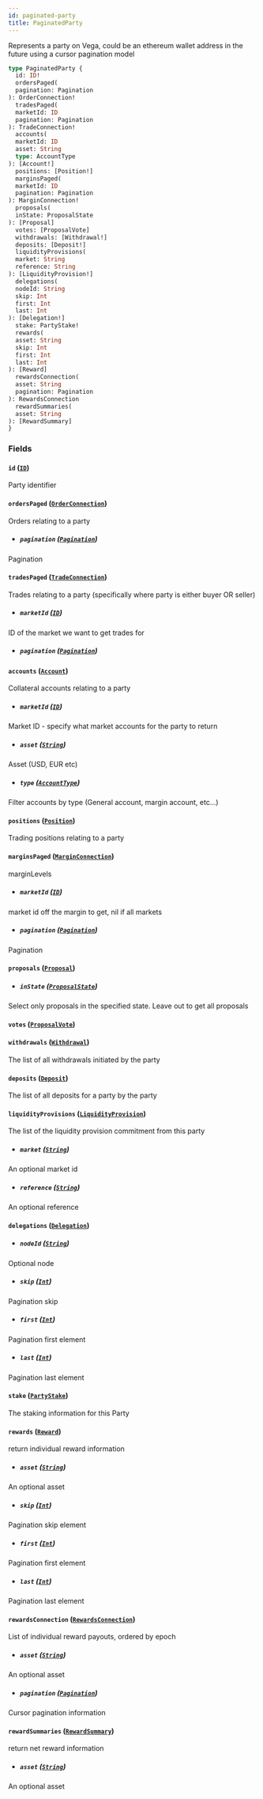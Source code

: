 ```yaml
---
id: paginated-party
title: PaginatedParty
---
```



Represents a party on Vega, could be an ethereum wallet address in the future using a cursor pagination model

```graphql
type PaginatedParty {
  id: ID!
  ordersPaged(
  pagination: Pagination
): OrderConnection!
  tradesPaged(
  marketId: ID
  pagination: Pagination
): TradeConnection!
  accounts(
  marketId: ID
  asset: String
  type: AccountType
): [Account!]
  positions: [Position!]
  marginsPaged(
  marketId: ID
  pagination: Pagination
): MarginConnection!
  proposals(
  inState: ProposalState
): [Proposal]
  votes: [ProposalVote]
  withdrawals: [Withdrawal!]
  deposits: [Deposit!]
  liquidityProvisions(
  market: String
  reference: String
): [LiquidityProvision!]
  delegations(
  nodeId: String
  skip: Int
  first: Int
  last: Int
): [Delegation!]
  stake: PartyStake!
  rewards(
  asset: String
  skip: Int
  first: Int
  last: Int
): [Reward]
  rewardsConnection(
  asset: String
  pagination: Pagination
): RewardsConnection
  rewardSummaries(
  asset: String
): [RewardSummary]
}
```


### Fields

#### `id` ([`ID`](/docs/testnet/graphql/scalars/id))

Party identifier


#### `ordersPaged` ([`OrderConnection`](/docs/testnet/graphql/objects/order-connection))

Orders relating to a party
- ##### `pagination` ([`Pagination`](/docs/testnet/graphql/inputs/pagination))

Pagination


#### `tradesPaged` ([`TradeConnection`](/docs/testnet/graphql/objects/trade-connection))

Trades relating to a party (specifically where party is either buyer OR seller)
- ##### `marketId` ([`ID`](/docs/testnet/graphql/scalars/id))

ID of the market we want to get trades for


- ##### `pagination` ([`Pagination`](/docs/testnet/graphql/inputs/pagination))




#### `accounts` ([`Account`](/docs/testnet/graphql/objects/account))

Collateral accounts relating to a party
- ##### `marketId` ([`ID`](/docs/testnet/graphql/scalars/id))

Market ID - specify what market accounts for the party to return


- ##### `asset` ([`String`](/docs/testnet/graphql/scalars/string))

Asset (USD, EUR etc)


- ##### `type` ([`AccountType`](/docs/testnet/graphql/enums/account-type))

Filter accounts by type (General account, margin account, etc...)


#### `positions` ([`Position`](/docs/testnet/graphql/objects/position))

Trading positions relating to a party


#### `marginsPaged` ([`MarginConnection`](/docs/testnet/graphql/objects/margin-connection))

marginLevels
- ##### `marketId` ([`ID`](/docs/testnet/graphql/scalars/id))

market id off the margin to get, nil if all markets


- ##### `pagination` ([`Pagination`](/docs/testnet/graphql/inputs/pagination))

Pagination


#### `proposals` ([`Proposal`](/docs/testnet/graphql/objects/proposal))


- ##### `inState` ([`ProposalState`](/docs/testnet/graphql/enums/proposal-state))

Select only proposals in the specified state. Leave out to get all proposals


#### `votes` ([`ProposalVote`](/docs/testnet/graphql/objects/proposal-vote))




#### `withdrawals` ([`Withdrawal`](/docs/testnet/graphql/objects/withdrawal))

The list of all withdrawals initiated by the party


#### `deposits` ([`Deposit`](/docs/testnet/graphql/objects/deposit))

The list of all deposits for a party by the party


#### `liquidityProvisions` ([`LiquidityProvision`](/docs/testnet/graphql/objects/liquidity-provision))

The list of the liquidity provision commitment from this party
- ##### `market` ([`String`](/docs/testnet/graphql/scalars/string))

An optional market id


- ##### `reference` ([`String`](/docs/testnet/graphql/scalars/string))

An optional reference


#### `delegations` ([`Delegation`](/docs/testnet/graphql/objects/delegation))


- ##### `nodeId` ([`String`](/docs/testnet/graphql/scalars/string))

Optional node


- ##### `skip` ([`Int`](/docs/testnet/graphql/scalars/int))

Pagination skip


- ##### `first` ([`Int`](/docs/testnet/graphql/scalars/int))

Pagination first element


- ##### `last` ([`Int`](/docs/testnet/graphql/scalars/int))

Pagination last element


#### `stake` ([`PartyStake`](/docs/testnet/graphql/objects/party-stake))

The staking information for this Party


#### `rewards` ([`Reward`](/docs/testnet/graphql/objects/reward))

return individual reward information
- ##### `asset` ([`String`](/docs/testnet/graphql/scalars/string))

An optional asset


- ##### `skip` ([`Int`](/docs/testnet/graphql/scalars/int))

Pagination skip element


- ##### `first` ([`Int`](/docs/testnet/graphql/scalars/int))

Pagination first element


- ##### `last` ([`Int`](/docs/testnet/graphql/scalars/int))

Pagination last element


#### `rewardsConnection` ([`RewardsConnection`](/docs/testnet/graphql/objects/rewards-connection))

List of individual reward payouts, ordered by epoch
- ##### `asset` ([`String`](/docs/testnet/graphql/scalars/string))

An optional asset


- ##### `pagination` ([`Pagination`](/docs/testnet/graphql/inputs/pagination))

Cursor pagination information


#### `rewardSummaries` ([`RewardSummary`](/docs/testnet/graphql/objects/reward-summary))

return net reward information
- ##### `asset` ([`String`](/docs/testnet/graphql/scalars/string))

An optional asset




